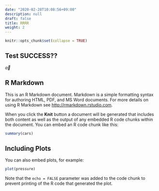 ```yaml
---
date: "2020-02-28T10:08:56+09:00"
description: null
draft: false
title: RRRR
weight: 2
---
```


```r
knitr::opts_chunk$set(collapse = TRUE)
```

## Test SUCCESS??
$\vec{a}$

## R Markdown

This is an R Markdown document. Markdown is a simple formatting syntax for authoring HTML, PDF, and MS Word documents. For more details on using R Markdown see <http://rmarkdown.rstudio.com>.

When you click the **Knit** button a document will be generated that includes both content as well as the output of any embedded R code chunks within the document. You can embed an R code chunk like this:

```r
summary(cars)
```

## Including Plots

You can also embed plots, for example:

```r
plot(pressure)
```

Note that the `echo = FALSE` parameter was added to the code chunk to prevent printing of the R code that generated the plot.

